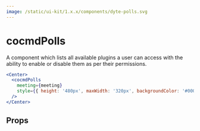 ```yaml
---
image: /static/ui-kit/1.x.x/components/dyte-polls.svg
---
```


# cocmdPolls

A component which lists all available plugins a user can access with the ability
to enable or disable them as per their permissions.

```jsx
<Center>
  <cocmdPolls
    meeting={meeting}
    style={{ height: '480px', maxWidth: '320px', backgroundColor: '#000' }}
  />
</Center>
```

## Props

<PropsTable of="dyte-polls" />
